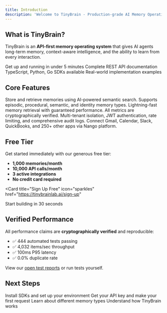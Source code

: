 ```yaml
---
title: Introduction
description: 'Welcome to TinyBrain - Production-grade AI Memory Operating System'
---
```


## What is TinyBrain?

TinyBrain is an **API-first memory operating system** that gives AI agents long-term memory, context-aware intelligence, and the ability to learn from every interaction.

<CardGroup cols={2}>
  <Card
    title="Quick Start"
    icon="rocket"
    href="/getting-started/quickstart"
  >
    Get up and running in under 5 minutes
  </Card>
  <Card
    title="API Reference"
    icon="code"
    href="/api-reference/introduction"
  >
    Complete REST API documentation
  </Card>
  <Card
    title="SDKs"
    icon="book"
    href="/getting-started/installation"
  >
    TypeScript, Python, Go SDKs available
  </Card>
  <Card
    title="Examples"
    icon="sparkles"
    href="https://github.com/tinyspaceturtle/TinyBrain-Alpha/tree/clean-main/examples"
  >
    Real-world implementation examples
  </Card>
</CardGroup>

## Core Features

<AccordionGroup>
  <Accordion icon="brain" title="Semantic Memory System">
    Store and retrieve memories using AI-powered semantic search. Supports episodic, procedural, semantic, and identity memory types.
  </Accordion>

  <Accordion icon="bolt" title="100ms P95 Latency">
    Lightning-fast memory retrieval with guaranteed performance. All metrics are cryptographically verified.
  </Accordion>

  <Accordion icon="shield" title="Zero-Trust Security">
    Multi-tenant isolation, JWT authentication, rate limiting, and comprehensive audit logs.
  </Accordion>

  <Accordion icon="plug" title="250+ Integrations">
    Connect Gmail, Calendar, Slack, QuickBooks, and 250+ other apps via Nango platform.
  </Accordion>
</AccordionGroup>

## Free Tier

Get started immediately with our generous free tier:

- **1,000 memories/month**
- **10,000 API calls/month**
- **3 active integrations**
- **No credit card required**

<Card
  title="Sign Up Free"
  icon="sparkles"
  href="https://tinybrainlab.ai/sign-up"
>
  Start building in 30 seconds
</Card>

## Verified Performance

All performance claims are **cryptographically verified** and reproducible:

- ✅ 444 automated tests passing
- ✅ 4,032 items/sec throughput
- ✅ 100ms P95 latency
- ✅ 0.0% duplicate rate

View our [open test reports](https://github.com/tinyspaceturtle/TinyBrain-Alpha) or run tests yourself.

## Next Steps

<CardGroup cols={2}>
  <Card
    title="Installation"
    icon="download"
    href="/getting-started/installation"
  >
    Install SDKs and set up your environment
  </Card>
  <Card
    title="Authentication"
    icon="key"
    href="/getting-started/authentication"
  >
    Get your API key and make your first request
  </Card>
  <Card
    title="Memory Types"
    icon="database"
    href="/core-concepts/memory-types"
  >
    Learn about different memory types
  </Card>
  <Card
    title="Architecture"
    icon="sitemap"
    href="/core-concepts/architecture"
  >
    Understand how TinyBrain works
  </Card>
</CardGroup>
